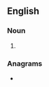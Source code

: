 ==English==

===Noun===
{{head|en|noun plural form}}

# {{plural of|hegira|lang=en}}

===Anagrams===
* {{anagrams|en|hegaris}}